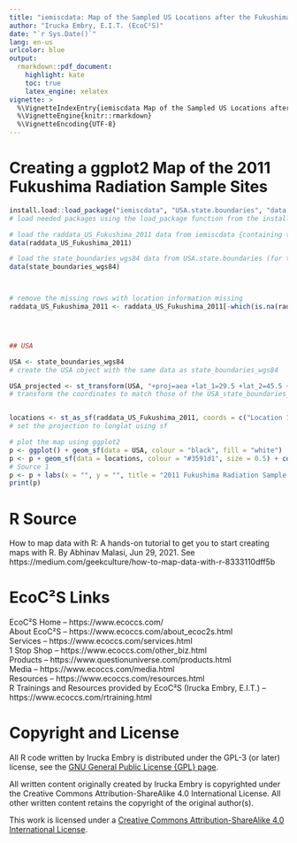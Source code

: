 ```yaml
---
title: "iemiscdata: Map of the Sampled US Locations after the Fukushima Power Plant Explosions in 2011"
author: "Irucka Embry, E.I.T. (EcoC²S)"
date: "`r Sys.Date()`"
lang: en-us
urlcolor: blue
output:
  rmarkdown::pdf_document:
    highlight: kate
    toc: true
    latex_engine: xelatex
vignette: >
  %\VignetteIndexEntry{iemiscdata Map of the Sampled US Locations after the Fukushima Power Plant Explosions in 2011}
  %\VignetteEngine{knitr::rmarkdown}
  %\VignetteEncoding{UTF-8}
---
```


\bigskip

# Creating a ggplot2 Map of the 2011 Fukushima Radiation Sample Sites

```r
install.load::load_package("iemiscdata", "USA.state.boundaries", "data.table", "ggplot2", "sf")
# load needed packages using the load_package function from the install.load package (it is assumed that you have already installed these packages)

# load the raddata_US_Fukushima_2011 data from iemiscdata {containing the US EPA Envirofacts RadNet (Radiation in the US)}
data(raddata_US_Fukushima_2011)

# load the state_boundaries_wgs84 data from USA.state.boundaries (for the US map)
data(state_boundaries_wgs84)



# remove the missing rows with location information missing
raddata_US_Fukushima_2011 <- raddata_US_Fukushima_2011[-which(is.na(raddata_US_Fukushima_2011$"Location 1 (Longitude)") | is.na(raddata_US_Fukushima_2011$"Location 1 (Latitude)")), ]




## USA

USA <- state_boundaries_wgs84
# create the USA object with the same data as state_boundaries_wgs84

USA_projected <- st_transform(USA, "+proj=aea +lat_1=29.5 +lat_2=45.5 +lat_0=23 +lon_0=-96 +x_0=0 +y_0=0 +datum=NAD83 +units=m +no_defs +ellps=GRS80 +towgs84=0,0,0")
# transform the coordinates to match those of the USA_state_boundaries_map data from USA.state.boundaries.data (formerly in USA.state.boundaries)


locations <- st_as_sf(raddata_US_Fukushima_2011, coords = c("Location 1 (Longitude)", "Location 1 (Latitude)"), crs = "+proj=longlat +datum=WGS84 +ellps=WGS84")
# set the projection to longlat using sf

# plot the map using ggplot2
p <- ggplot() + geom_sf(data = USA, colour = "black", fill = "white")
p <- p + geom_sf(data = locations, colour = "#3591d1", size = 0.5) + coord_sf(xlim = c(-60, -170), ylim = c(0, 80), expand = FALSE)
# Source 1
p <- p + labs(x = "", y = "", title = "2011 Fukushima Radiation Sample Locations within the USA")
print(p)
```

\bigskip
\bigskip

# R Source

How to map data with R: A hands-on tutorial to get you to start creating maps with R. By Abhinav Malasi, Jun 29, 2021. See https://medium.com/geekculture/how-to-map-data-with-r-8333110dff5b  

\bigskip
\bigskip

# EcoC²S Links

EcoC²S Home -- https://www.ecoccs.com/  
About EcoC²S -- https://www.ecoccs.com/about_ecoc2s.html  
Services -- https://www.ecoccs.com/services.html  
1 Stop Shop -- https://www.ecoccs.com/other_biz.html  
Products -- https://www.questionuniverse.com/products.html  
Media -- https://www.ecoccs.com/media.html  
Resources -- https://www.ecoccs.com/resources.html  
R Trainings and Resources provided by EcoC²S (Irucka Embry, E.I.T.) -- https://www.ecoccs.com/rtraining.html  

\bigskip
\bigskip

# Copyright and License

All R code written by Irucka Embry is distributed under the GPL-3 (or later) license, see the [GNU General Public License {GPL} page](https://www.gnu.org/licenses/gpl-3.0.html).  

All written content originally created by Irucka Embry is copyrighted under the Creative Commons Attribution-ShareAlike 4.0 International License. All other written content retains the copyright of the original author(s).  

This work is licensed under a [Creative Commons Attribution-ShareAlike 4.0 International License](https://creativecommons.org/licenses/by-sa/4.0/).  
